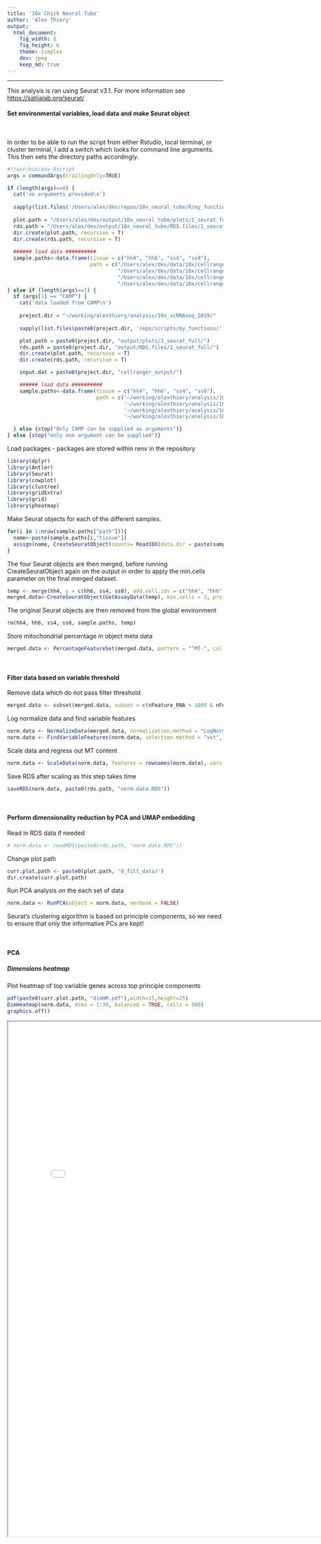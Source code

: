 ```yaml
---
title: '10x Chick Neural Tube'
author: 'Alex Thiery'
output:
  html_document:
    fig_width: 8
    fig_height: 6
    theme: simplex
    dev: jpeg
    keep_md: true
---
```

***
This analysis is ran using Seurat v3.1. For more information see <https://satijalab.org/seurat/>

#### Set environmental variables, load data and make Seurat object

<br />

In order to be able to run the script from either Rstudio, local terminal, or cluster terminal, I add a switch which looks for command line arguments. This then sets the directory paths accordingly.


```r
#!/usr/bin/env Rscript
args = commandArgs(trailingOnly=TRUE)

if (length(args)==0) {
  cat('no arguments provided\n')
  
  sapply(list.files('/Users/alex/dev/repos/10x_neural_tube/R/my_functions/', full.names = T), source)
  
  plot.path = "/Users/alex/dev/output/10x_neural_tube/plots/1_seurat_full/"
  rds.path = "/Users/alex/dev/output/10x_neural_tube/RDS.files/1_seurat_full/"
  dir.create(plot.path, recursive = T)
  dir.create(rds.path, recursive = T)
  
  ###### load data ##########
  sample.paths<-data.frame(tissue = c("hh4", "hh6", "ss4", "ss8"),
                           path = c("/Users/alex/dev/data/10x/cellranger_output/cellranger_count_hh4/outs/filtered_feature_bc_matrix_chr_edit/",
                                    "/Users/alex/dev/data/10x/cellranger_output/cellranger_count_hh6/outs/filtered_feature_bc_matrix_chr_edit/",
                                    "/Users/alex/dev/data/10x/cellranger_output/cellranger_count_4ss/outs/filtered_feature_bc_matrix_chr_edit/",
                                    "/Users/alex/dev/data/10x/cellranger_output/cellranger_count_8ss/outs/filtered_feature_bc_matrix_chr_edit/"))
} else if (length(args)==1) {
  if (args[1] == "CAMP") {
    cat('data loaded from CAMP\n')
    
    project.dir = "~/working/alexthiery/analysis/10x_scRNAseq_2019/"
    
    sapply(list.files(paste0(project.dir, 'repo/scripts/my_functions/'), full.names = T), source)

    plot.path = paste0(project.dir, "output/plots/1_seurat_full/")
    rds.path = paste0(project.dir, "output/RDS.files/1_seurat_full/")
    dir.create(plot.path, recursive = T)
    dir.create(rds.path, recursive = T)

    input.dat = paste0(project.dir, "cellranger_output/")

    ###### load data ##########
    sample.paths<-data.frame(tissue = c("hh4", "hh6", "ss4", "ss8"),
                             path = c('~/working/alexthiery/analysis/10x_scRNAseq_2019/cellranger_ouput/hh4_filtered_feature_bc_matrix_chr_edit/',
                                      '~/working/alexthiery/analysis/10x_scRNAseq_2019/cellranger_ouput/hh6_filtered_feature_bc_matrix_chr_edit/',
                                      '~/working/alexthiery/analysis/10x_scRNAseq_2019/cellranger_ouput/4ss_filtered_feature_bc_matrix_chr_edit/',
                                      '~/working/alexthiery/analysis/10x_scRNAseq_2019/cellranger_ouput/8ss_filtered_feature_bc_matrix_chr_edit/'))

  } else {stop("Only CAMP can be supplied as arguments")}
} else {stop("only one argument can be supplied")}
```

Load packages - packages are stored within renv in the repository
```r
library(dplyr)
library(Antler)
library(Seurat)
library(cowplot)
library(clustree)
library(gridExtra)
library(grid)
library(pheatmap)
```

Make Seurat objects for each of the different samples.
```r
for(i in 1:nrow(sample.paths["path"])){
  name<-paste(sample.paths[i,"tissue"])
  assign(name, CreateSeuratObject(counts= Read10X(data.dir = paste(sample.paths[i,"path"])), project = paste(sample.paths[i, "tissue"])))
}
```

The four Seurat objects are then merged, before running CreateSeuratObject again on the output in order to apply the min.cells parameter on the final merged dataset.
```r
temp <- merge(hh4, y = c(hh6, ss4, ss8), add.cell.ids = c("hh4", "hh6", "ss4", "ss8"), project = "chick.10x")
merged.data<-CreateSeuratObject(GetAssayData(temp), min.cells = 3, project = "chick.10x.mincells3")
```

The original Seurat objects are then removed from the global environment
```r
rm(hh4, hh6, ss4, ss8, sample.paths, temp)
```

Store mitochondrial percentage in object meta data
```r
merged.data <- PercentageFeatureSet(merged.data, pattern = "^MT-", col.name = "percent.mt")
```

<br />

#### Filter data based on variable threshold

Remove data which do not pass filter threshold
```r
merged.data <- subset(merged.data, subset = c(nFeature_RNA > 1000 & nFeature_RNA < 6000 & percent.mt < 15))
```

Log normalize data and find variable features
```r
norm.data <- NormalizeData(merged.data, normalization.method = "LogNormalize", scale.factor = 10000)
norm.data <- FindVariableFeatures(norm.data, selection.method = "vst", nfeatures = 2000)
```

Scale data and regress out MT content
```r
norm.data <- ScaleData(norm.data, features = rownames(norm.data), vars.to.regress = "percent.mt")
```

Save RDS after scaling as this step takes time
```r
saveRDS(norm.data, paste0(rds.path, "norm.data.RDS"))
```

<br />

#### Perform dimensionality reduction by PCA and UMAP embedding

Read in RDS data if needed
```r
# norm.data <- readRDS(paste0(rds.path, "norm.data.RDS"))
```

Change plot path
```r
curr.plot.path <- paste0(plot.path, '0_filt_data/')
dir.create(curr.plot.path)
```

Run PCA analysis on the each set of data
```r
norm.data <- RunPCA(object = norm.data, verbose = FALSE)
```

Seurat's clustering algorithm is based on principle components, so we need to ensure that only the informative PCs are kept!

<br />

#### PCA {.tabset .tabset-fade .tabset-pills}

##### Dimensions heatmap
Plot heatmap of top variable genes across top principle components
```r
pdf(paste0(curr.plot.path, "dimHM.pdf"),width=15,height=25)
DimHeatmap(norm.data, dims = 1:30, balanced = TRUE, cells = 500)
graphics.off()
```

<iframe src="/Users/alex/dev/output/10x_neural_tube/plots/1_seurat_full/0_filt_data/dimHM.pdf" width="800px" height="1200px" />

##### ElbowPlot
Another heuristic method is ElbowPlot which ranks PCs based on the % variance explained by each PC
```r
pdf(paste0(curr.plot.path, "elbowplot.pdf"),width=12,height=10)
print(ElbowPlot(norm.data, ndims = 40))
graphics.off()
```

<iframe src="/Users/alex/dev/output/10x_neural_tube/plots/1_seurat_full/0_filt_data/elbowplot.pdf" width="800px" height="1200px" />

##### PCA level comparison
Run clustering and UMAP at different PCA cutoffs - save this output to compare the optimal number of PCs to be used
```r
pdf(paste0(curr.plot.path, 'UMAP_PCA_comparison.pdf'), width= 20, height= 15)
PCA.level.comparison(norm.data, PCA.levels = c(7, 10, 15, 20), cluster_res = 0.5)
graphics.off()
```

<iframe src="/Users/alex/dev/output/10x_neural_tube/plots/1_seurat_full/0_filt_data/UMAP_PCA_comparison.pdf" width="800px" height="1200px" />

#### {-}

<br />

#### Clustering and UMAP {.tabset .tabset-fade .tabset-pills}

Use PCA=15 as elbow plot is relatively stable across stages
Use clustering resolution = 0.5 for filtering
```r
norm.data <- FindNeighbors(norm.data, dims = 1:15, verbose = FALSE)
norm.data <- RunUMAP(norm.data, dims = 1:15, verbose = FALSE)
norm.data <- FindClusters(norm.data, resolution = 0.5, verbose = FALSE)
```

##### UMAP
Plot UMAP for clusters and developmental stage
```r
pdf(paste0(curr.plot.path, "UMAP.pdf"), width=10, height=5)
clust.stage.plot(norm.data)
graphics.off()
```

<iframe src="/Users/alex/dev/output/10x_neural_tube/plots/1_seurat_full/0_filt_data/UMAP_PCA_comparison.pdf" width="800px" height="1200px" />

##### Cluster QC
Plot QC for each cluster
```r
pdf(paste0(curr.plot.path, "cluster.QC.pdf"), height = 7, width = 18)
QC.plot(norm.data)
graphics.off()
```

<iframe src="/Users/alex/dev/output/10x_neural_tube/plots/1_seurat_full/0_filt_data/cluster.QC.pdf" width="800px" height="1200px" />

##### DE heatmap
Find differentially expressed genes and plot heatmap of top 15 DE genes for each cluster
```r
markers <- FindAllMarkers(norm.data, only.pos = T, logfc.threshold = 0.25)
top15 <- markers %>% group_by(cluster) %>% top_n(n = 15, wt = avg_logFC)

png(paste0(curr.plot.path, "HM.top15.DE.png"), width=75, height=50, units = "cm", res = 200)
tenx.pheatmap(data = norm.data, metadata = c("orig.ident", "seurat_clusters"), used.genes = unique(top15$gene), main = "")
graphics.off()
```

<!-- ![](/Users/alex/dev/output/10x_neural_tube/plots/1_seurat_full/0_filt_data/HM.top15.DE.png) -->

#### {-}
**Heatmap clearly shows clusters segregate by sex - check this and remove sex genes**

<br />

***
### Calculating sex effect and removing sex genes
***

Change plot path
```r
curr.plot.path <- paste0(plot.path, '1_sex_filt/')
dir.create(curr.plot.path)
```

There is a strong sex effect - this plot shows DE genes between clusters 1 and 2 which are hh4 clusters. Clustering is driven by sex genes
```r
png(paste0(curr.plot.path, "HM.top15.DE.png"), width=70, height=40, units = "cm", res = 200)
tenx.pheatmap(data = norm.data[,rownames(norm.data@meta.data[norm.data$seurat_clusters == 1 | norm.data$seurat_clusters == 2,])],
              metadata = c("orig.ident", "seurat_clusters"), used.genes = rownames(FindMarkers(norm.data, ident.1 = 1, ident.2 = 2)),
              main = "", hclust_rows = T)
graphics.off()
```

<!-- ![](/Users/alex/dev/output/10x_neural_tube/plots/1_seurat_full/1_sex_filt/HM.top15.DE.pre-sexfilt.png) -->

Use W chromosome genes to K-means cluster the cells into male (zz) and female (zw)
```r
W_genes <- as.matrix(norm.data@assays$RNA[grepl("W-", rownames(norm.data@assays$RNA)),])
k_clusters <- kmeans(t(W_genes), 2)
k_clusters <- data.frame(k_clusters$cluster)
norm.data@meta.data$k_clusters <- k_clusters[match(colnames(norm.data@assays$RNA), rownames(k_clusters)),]
```

Get rownames for kmeans clusters 1 and 2
```r
k_clus_1 <- rownames(norm.data@meta.data[norm.data@meta.data$k_clusters == 1,])
k_clus_2 <- rownames(norm.data@meta.data[norm.data@meta.data$k_clusters == 2,])
```

K clustering identities are stochastic, so I need to identify which cluster is male and female
Sum of W genes is order of magnitude greater in cluster 2 - these are the female cells
```r
sumclus1 <- sum(W_genes[,k_clus_1])
sumclus2 <- sum(W_genes[,k_clus_2])

if(sumclus1 < sumclus2){
  k.male <- k_clus_1
  k.female <- k_clus_2
} else {
  k.female <- k_clus_1
  k.male <- k_clus_2
}

cell.sex.ID <- list("male.cells" = k.male, "female.cells" = k.female)
saveRDS(cell.sex.ID, paste0(rds.path, "sex_kmeans.RDS"))
```

Add sex data to meta.data
```r
norm.data@meta.data$sex <- unlist(lapply(rownames(norm.data@meta.data), function(x)
  if(x %in% k.male){"male"} else if(x %in% k.female){"female"} else{stop("cell sex is not assigned")}))
```

<br />

#### Calculating sex effect

Next - subset autosomal genes and Z genes - then calculate the average for each gene for both kmeans clustered cells and plot in order to compare whether the two groups show significant differences in their expression.

This is a test on autosomal genes to try and calculate and compare FC betweeen clusters.

Calculating median is tricky as there are a lot of dropouts in 10x data so you end up with either 0s (when the median  = 0) or 1 (when the median expression in both clusters is the same - probably a result of normalisation resulting in a UMI of 0 or 1 being normalised to a nominal value)

Make dataframe for mean Z expression in male cells
```r
mean.Z.male <- data.frame(Z.mean = apply(norm.data@assays$RNA[grepl("Z-", rownames(norm.data@assays$RNA)), k.male], 1, mean))
```
Add 1 before log2 as log2(1) = 0
```r
mean.Z.male <- log2(mean.Z.male + 1)
```

Make dataframe for mean Z expression in female cells
```r
mean.Z.female <- data.frame(Z.mean = apply(norm.data@assays$RNA[grepl("Z-", rownames(norm.data@assays$RNA)), k.female], 1, mean))
mean.Z.female <- log2(mean.Z.female + 1)
```

Make dataframe for mean autosomal expression in male cells
```r
mean.auto.male <- data.frame(auto.mean = apply(norm.data@assays$RNA[!grepl("Z-", rownames(norm.data@assays$RNA)) & !grepl("W-", rownames(norm.data@assays$RNA)), k.male], 1, mean))
mean.auto.male <- log2(mean.auto.male + 1)
```

Make dataframe for mean autosomal expression in male cells
```r
mean.auto.female <- data.frame(auto.mean = apply(norm.data@assays$RNA[!grepl("Z-", rownames(norm.data@assays$RNA)) & !grepl("W-", rownames(norm.data@assays$RNA)), k.female], 1, mean))
mean.auto.female <- log2(mean.auto.female + 1)
```

Calculate FC by subtracting log2 expression from each other
```r
FC <- list()
FC$Z <- mean.Z.male - mean.Z.female
FC$auto <-  mean.auto.male - mean.auto.female
```

Plot boxplot of Z gene and autosomal expression in male vs female cells
```r
pdf(paste0(curr.plot.path,"sex_kmeans_log2FC_boxplot.pdf"))
boxplot(c(FC$Z, FC$auto),  ylab = "male - female log2 FC (mean normalised UMI +1)", names = c("Z chromosome genes", "autosomal genes"))
graphics.off()
```

<iframe src="/Users/alex/dev/output/10x_neural_tube/plots/1_seurat_full/1_sex_filt/sex_kmeans_log2FC_boxplot.pdf" width="800px" height="1200px" />

Z genes are upregulated within male genes relative to female genes whereas autosomal genes have a normal distribution of logFC therefore Z genes should be filtered out - this could be done on a gene by gene basis, but can also be done through removing all Z genes

<br />

#### Filter sex genes

Following subsetting of cells and/or genes, the same pipeline as above is repeated i.e.
Find variable features -> Scale data/regress out confounding variables -> PCA -> Find neighbours -> Run UMAP -> Find Clusters -> Cluster QC -> Find top DE genes

Remove sex genes
```r
norm.data.sexfilt <- norm.data[rownames(norm.data)[!grepl("W-", rownames(norm.data)) & !grepl("Z-", rownames(norm.data))], ]
```

Re-run findvariablefeatures and scaling
```r
norm.data.sexfilt <- FindVariableFeatures(norm.data.sexfilt, selection.method = "vst", nfeatures = 2000)
norm.data.sexfilt <- ScaleData(norm.data.sexfilt, features = rownames(norm.data.sexfilt), vars.to.regress = c("percent.mt", "sex"))
```

Save RDS
```r
saveRDS(norm.data.sexfilt, paste0(rds.path, "norm.data.sexfilt.RDS"))
```

Read in RDS data if needed
```r
# norm.data.sexfilt <- readRDS(paste0(rds.path, "norm.data.sexfilt.RDS"))
```

Set plot path
```r
curr.plot.path <- paste0(plot.path, '1_sex_filt/')
```

<br />

#### PCA {.tabset .tabset-fade .tabset-pills}

```r
norm.data.sexfilt <- RunPCA(object = norm.data.sexfilt, verbose = FALSE)
```

##### Dimensions heatmap
```r
pdf(paste0(curr.plot.path, "dimHM.pdf"),width=15,height=25)
DimHeatmap(norm.data.sexfilt, dims = 1:30, balanced = TRUE, cells = 500)
graphics.off()
```

<iframe src="/Users/alex/dev/output/10x_neural_tube/plots/1_seurat_full/1_sex_filt/dimHM.pdf" width="800px" height="1200px" />

##### ElbowPlot
```r
pdf(paste0(curr.plot.path, "elbowplot.pdf"),width=12,height=10)
print(ElbowPlot(norm.data.sexfilt, ndims = 40))
graphics.off()
```

<iframe src="/Users/alex/dev/output/10x_neural_tube/plots/1_seurat_full/1_sex_filt/elbowplot.pdf" width="800px" height="1200px" />

##### PCA level comparison
```r
pdf(paste0(curr.plot.path, 'UMAP_PCA_comparison.pdf'), width= 20, height= 15)
PCA.level.comparison(norm.data.sexfilt, PCA.levels = c(7, 10, 15, 20), cluster_res = 0.5)
graphics.off()
```

<iframe src="/Users/alex/dev/output/10x_neural_tube/plots/1_seurat_full/1_sex_filt/UMAP_PCA_comparison.pdf" width="800px" height="1200px" />

#### {-}

<br />

#### Clustering and UMAP {.tabset .tabset-fade .tabset-pills}

Use PCA=15 as elbow plot is relatively stable across stages
```r
norm.data.sexfilt <- FindNeighbors(norm.data.sexfilt, dims = 1:15, verbose = FALSE)
norm.data.sexfilt <- RunUMAP(norm.data.sexfilt, dims = 1:15, verbose = FALSE)
```

Find optimal cluster resolution
```r
pdf(paste0(curr.plot.path, "clustree.pdf"), width= 25, height= 15, onefile = F)
clust.res(seurat.obj = norm.data.sexfilt, by = 0.2)
graphics.off()
```

<iframe src="/Users/alex/dev/output/10x_neural_tube/plots/1_seurat_full/1_sex_filt/clustree.pdf" width="800px" height="1200px" />

Use clustering resolution = 1.4 for subsequent filtering of poor quality clusters this increases the stringency of poor quality clusters, removing the least data possible
```r
norm.data.sexfilt <- FindClusters(norm.data.sexfilt, resolution = 1.4, verbose = FALSE)
```

##### UMAP
Plot UMAP for clusters and developmental stage
```r
pdf(paste0(curr.plot.path, "UMAP.pdf"), width=10, height=5)
clust.stage.plot(norm.data.sexfilt)
graphics.off()
```

<iframe src="/Users/alex/dev/output/10x_neural_tube/plots/1_seurat_full/1_sex_filt/UMAP.pdf" width="800px" height="1200px" />

##### Cluster QC
Plot QC for each cluster
```r
pdf(paste0(curr.plot.path, "cluster.QC.pdf"), height = 7, width = 18)
QC.plot(norm.data.sexfilt)
graphics.off()
```

<iframe src="/Users/alex/dev/output/10x_neural_tube/plots/1_seurat_full/1_sex_filt/cluster.QC.pdf" width="800px" height="1200px" />

##### DE heatmap
Find differentially expressed genes and plot heatmap of top 15 DE genes for each cluster
```r
markers <- FindAllMarkers(norm.data.sexfilt, only.pos = T, logfc.threshold = 0.25)
top15 <- markers %>% group_by(cluster) %>% top_n(n = 15, wt = avg_logFC)

png(paste0(curr.plot.path, "HM.top15.DE.png"), width=75, height=50, units = "cm", res = 200)
tenx.pheatmap(data = norm.data.sexfilt, metadata = c("orig.ident", "seurat_clusters"), used.genes = unique(top15$gene), main = "")
graphics.off()
```

<!-- ![](/Users/alex/dev/output/10x_neural_tube/plots/1_seurat_full/1_sex_filt/HM.top15.DE.post-sexfilt.png) -->

#### {-}

<br />

***
### Identify and remove poor quality clusters / contamination
***

Change plot path
```r
curr.plot.path <- paste0(plot.path, "2_cluster_filt/")
dir.create(curr.plot.path)
```

Identify mesoderm and PGCs using candidate genes
```r
genes <- c("EYA2", "SIX1", "TWIST1", "PITX2", "SOX17", "DAZL", "DND1", "CXCR4")

ncol = 3
pdf(paste0(curr.plot.path, "UMAP_GOI.pdf"), width = ncol*4, height = 5*ceiling(length(genes)/ncol))
multi.feature.plot(seurat.obj = norm.data.sexfilt, gene.list = genes, plot.clusters = T,
                   plot.stage = T, label = "", cluster.col = "RNA_snn_res.1.4", n.col = ncol)
graphics.off()
```

<iframe src="/Users/alex/dev/output/10x_neural_tube/plots/1_seurat_full/2_cluster_filt/UMAP_GOI.pdf" width="800px" height="1200px" />

Dotplot for identifying PGCs, Early mesoderm and Late mesoderm
```r
pdf(paste0(curr.plot.path, "dotplot.GOI.pdf"), height = 8, width = 10)
DotPlot(norm.data.sexfilt, features = c( "SOX17", "CXCR4","EYA2", "TWIST1", "SIX1",  "PITX2", "DAZL"))
graphics.off()
```

<iframe src="/Users/alex/dev/output/10x_neural_tube/plots/1_seurat_full/2_cluster_filt/dotplot.GOI.pdf" width="800px" height="1200px" />

<br />

#### Remove contaminating cells from clusters

Clust 12, 14, 17 = poor quality cells
Clust 18 = early mesoderm - expresses sox17, eya2, pitx2, cxcr4
Clust 20 = Late mesoderm - expresses twist1, six1, eya2
Clust 21 = PGC's - expresses dazl very highly

```r
norm.data.clustfilt <- rownames(norm.data.sexfilt@meta.data)[norm.data.sexfilt@meta.data$seurat_clusters == 12 |
                                                               norm.data.sexfilt@meta.data$seurat_clusters == 14 |
                                                               norm.data.sexfilt@meta.data$seurat_clusters == 17 |
                                                               norm.data.sexfilt@meta.data$seurat_clusters == 18 |
                                                               norm.data.sexfilt@meta.data$seurat_clusters == 20 |
                                                               norm.data.sexfilt@meta.data$seurat_clusters == 21]

norm.data.clustfilt <- subset(norm.data.sexfilt, cells = norm.data.clustfilt, invert = T)
```

Re-run findvariablefeatures and scaling
```r
norm.data.clustfilt <- FindVariableFeatures(norm.data.clustfilt, selection.method = "vst", nfeatures = 2000)
norm.data.clustfilt <- ScaleData(norm.data.clustfilt, features = rownames(norm.data.clustfilt), vars.to.regress = c("percent.mt", "sex"))

saveRDS(norm.data.clustfilt, paste0(rds.path, "norm.data.clustfilt.RDS"))
```

Read in RDS data if needed
```r
# norm.data.clustfilt <- readRDS(paste0(rds.path, "norm.data.clustfilt.RDS"))
```

<br />
  
#### PCA {.tabset .tabset-fade .tabset-pills}
  
```r
norm.data.clustfilt <- RunPCA(object = norm.data.clustfilt, verbose = FALSE)
```

##### Dimensions heatmap
```r
pdf(paste0(curr.plot.path, "dimHM.pdf"),width=15,height=25)
DimHeatmap(norm.data.clustfilt, dims = 1:30, balanced = TRUE, cells = 500)
graphics.off()
```

<iframe src="/Users/alex/dev/output/10x_neural_tube/plots/1_seurat_full/2_cluster_filt/dimHM.pdf" width="800px" height="1200px" />

##### ElbowPlot
```r
pdf(paste0(curr.plot.path, "elbowplot.pdf"),width=12,height=10)
print(ElbowPlot(norm.data.clustfilt, ndims = 40))
graphics.off()
```

<iframe src="/Users/alex/dev/output/10x_neural_tube/plots/1_seurat_full/2_cluster_filt/elbowplot.pdf" width="800px" height="1200px" />

##### PCA level comparison
```r
pdf(paste0(curr.plot.path, 'UMAP_PCA_comparison.pdf'), width= 20, height= 15)
PCA.level.comparison(norm.data.clustfilt, PCA.levels = c(7, 10, 15, 20), cluster_res = 0.5)
graphics.off()
```

<iframe src="/Users/alex/dev/output/10x_neural_tube/plots/1_seurat_full/2_cluster_filt/UMAP_PCA_comparison.pdf" width="800px" height="1200px" />

#### {-}

<br />
  
#### Clustering and UMAP

Use PCA=15 as elbow plot is relatively stable across stages
```r
norm.data.clustfilt <- FindNeighbors(norm.data.clustfilt, dims = 1:15, verbose = FALSE)
norm.data.clustfilt <- RunUMAP(norm.data.clustfilt, dims = 1:15, verbose = FALSE)
```

Find optimal cluster resolution
```r
pdf(paste0(curr.plot.path, "clustree.pdf"), width= 25, height= 15, onefile = F)
clust.res(seurat.obj = norm.data.clustfilt, by = 0.2)
graphics.off()
```

<iframe src="/Users/alex/dev/output/10x_neural_tube/plots/1_seurat_full/2_cluster_filt/clustree.pdf" width="800px" height="1200px" />

Use clustering resolution = 0.8
```r
norm.data.clustfilt <- FindClusters(norm.data.clustfilt, resolution = 0.8)
```

#### UMAP

Plot UMAP for clusters and developmental stage
```r
pdf(paste0(curr.plot.path, "UMAP.pdf"), width=10, height=5)
clust.stage.plot(norm.data.clustfilt)
graphics.off()
```

<iframe src="/Users/alex/dev/output/10x_neural_tube/plots/1_seurat_full/2_cluster_filt/UMAP.pdf" width="800px" height="1200px" />

<br />









***
### Check for cell cycle effect
***

Set plot path
```r
curr.plot.path <- paste0(plot.path, "3_cell_cycle/")
dir.create(curr.plot.path)
```

Calculate cell cycle for each cell
```r
s.genes <- cc.genes$s.genes
g2m.genes <- cc.genes$g2m.genes
pre.cell.cycle.dat <- CellCycleScoring(norm.data.clustfilt, s.features = s.genes, g2m.features = g2m.genes, set.ident = TRUE)
```

Re-run findvariablefeatures and scaling
```r
norm.data.clustfilt.cc <- FindVariableFeatures(pre.cell.cycle.dat, selection.method = "vst", nfeatures = 2000)
norm.data.clustfilt.cc <- ScaleData(norm.data.clustfilt.cc, features = rownames(norm.data.clustfilt.cc), vars.to.regress = c("percent.mt", "sex", "S.Score", "G2M.Score"))

saveRDS(norm.data.clustfilt.cc, paste0(rds.path, "norm.data.clustfilt.cc.RDS"))
```

Read in RDS data if needed
```r
# norm.data.clustfilt.cc <- readRDS(paste0(rds.path, "norm.data.clustfilt.cc.RDS"))
```

<br />
  
#### PCA {.tabset .tabset-fade .tabset-pills}
  
```r
norm.data.clustfilt.cc <- RunPCA(object = norm.data.clustfilt.cc, verbose = FALSE)
```

##### Dimensions heatmap
```r
pdf(paste0(curr.plot.path, "dimHM.pdf"),width=15,height=25)
DimHeatmap(norm.data.clustfilt.cc, dims = 1:30, balanced = TRUE, cells = 500)
graphics.off()
```

<iframe src="/Users/alex/dev/output/10x_neural_tube/plots/1_seurat_full/3_cell_cycle/dimHM.pdf" width="800px" height="1200px" />

##### ElbowPlot
```r
pdf(paste0(curr.plot.path, "elbowplot.pdf"),width=12,height=10)
print(ElbowPlot(norm.data.clustfilt.cc, ndims = 40))
graphics.off()
```

<iframe src="/Users/alex/dev/output/10x_neural_tube/plots/1_seurat_full/3_cell_cycle/elbowplot.pdf" width="800px" height="1200px" />

##### PCA level comparison
```r
pdf(paste0(curr.plot.path, 'UMAP_PCA_comparison.pdf'), width= 20, height= 15)
PCA.level.comparison(norm.data.clustfilt.cc, PCA.levels = c(7, 10, 15, 20), cluster_res = 0.5)
graphics.off()
```

<iframe src="/Users/alex/dev/output/10x_neural_tube/plots/1_seurat_full/3_cell_cycle/UMAP_PCA_comparison.pdf" width="800px" height="1200px" />

#### {-}

<br />
  
#### Clustering and UMAP {.tabset .tabset-fade .tabset-pills}

Use PCA=15 as elbow plot is relatively stable across stages
```r
norm.data.clustfilt.cc <- FindNeighbors(norm.data.clustfilt.cc, dims = 1:15, verbose = FALSE)
norm.data.clustfilt.cc <- RunUMAP(norm.data.clustfilt.cc, dims = 1:15, verbose = FALSE)
```

Find optimal cluster resolution
```r
pdf(paste0(curr.plot.path, "clustree.pdf"), width= 25, height= 15, onefile = F)
clust.res(seurat.obj = norm.data.clustfilt.cc, by = 0.2)
graphics.off()
```

<iframe src="/Users/alex/dev/output/10x_neural_tube/plots/1_seurat_full/3_cluster_filt/clustree.pdf" width="800px" height="1200px" />

Use clustering resolution = 1.2
```r
norm.data.clustfilt.cc <- FindClusters(norm.data.clustfilt.cc, resolution = 1.2)
```


##### Cell cycle UMAP
UMAP of cell cycle before and after regressing out
```r
pdf(paste0(curr.plot.path, "cell.cycle.pdf"), width = 14, height = 7)
pre.plot <- DimPlot(pre.cell.cycle.dat, group.by = "Phase", reduction = "umap")
post.plot <- DimPlot(norm.data.clustfilt.cc, group.by = "Phase", reduction = "umap")
print(gridExtra::grid.arrange(pre.plot, post.plot, ncol = 2))
graphics.off()
```

<iframe src="/Users/alex/dev/output/10x_neural_tube/plots/1_seurat_full/3_cluster_filt/cell.cycle.pdf" width="800px" height="1200px" />

##### UMAP
Plot UMAP for clusters and developmental stage
```r
pdf(paste0(curr.plot.path, "UMAP.pdf"), width=10, height=5)
clust.stage.plot(norm.data.clustfilt.cc)
graphics.off()
```

<iframe src="/Users/alex/dev/output/10x_neural_tube/plots/1_seurat_full/3_cluster_filt/UMAP.pdf" width="800px" height="1200px" />

##### Cluster QC
Plot QC for each cluster
```r
pdf(paste0(curr.plot.path, "cluster.QC.pdf"), height = 7, width = 18)
QC.plot(norm.data.clustfilt.cc)
graphics.off()
```

<iframe src="/Users/alex/dev/output/10x_neural_tube/plots/1_seurat_full/3_cluster_filt/cluster.QC.pdf" width="800px" height="1200px" />

##### DE heatmap
Find differentially expressed genes and plot heatmap of top DE genes for each cluster
```r
markers <- FindAllMarkers(norm.data.clustfilt.cc, only.pos = T, logfc.threshold = 0.25)
# Re-order genes in top15 based on desired cluster order in subsequent plot - this orders them in the heatmap in the correct order
top15 <- markers %>% group_by(cluster) %>% top_n(n = 15, wt = avg_logFC) %>% arrange(factor(cluster, levels = c(1,2,11,7,0,6,4,8,9,10,3,5,12,13,14)))

png(paste0(curr.plot.path, "HM.top15.DE.png"), width=100, height=75, units = "cm", res = 200)
tenx.pheatmap(data = norm.data.clustfilt.cc, metadata = c("orig.ident", "seurat_clusters"), used.genes = unique(top15$gene),
              main = "", order.by = "seurat_clusters", custom_order = c(1,2,11,7,0,6,4,8,9,10,3,5,12,13,14))
graphics.off()
```

<!-- ![](/Users/alex/dev/output/10x_neural_tube/plots/1_seurat_full/3_cell_cycle/HM.top15.DE.png) -->

#### {-}

<br />

***
### Cell type identification
***

Set plot path
```r
curr.plot.path <- paste0(plot.path, "4_stage_split/")
dir.create(curr.plot.path)
```

Split dataset into different stages
```r
seurat_stage <- lapply(c('hh4', 'hh6', 'ss4', 'ss8'),
       function(x) subset(norm.data.clustfilt.cc, cells = rownames(norm.data.clustfilt.cc@meta.data)[norm.data.clustfilt.cc$orig.ident == x]))
names(seurat_stage) = c('hh4', 'hh6', 'ss4', 'ss8')
```

Re-run findvariablefeatures and scaling
```r
seurat_stage <- lapply(seurat_stage, function(x) FindVariableFeatures(x, selection.method = "vst", nfeatures = 2000))
seurat_stage <- lapply(seurat_stage, function(x) ScaleData(x, features = rownames(norm.data.clustfilt.cc),
                                                           vars.to.regress = c("percent.mt", "sex", "S.Score", "G2M.Score")))

saveRDS(seurat_stage, paste0(rds.path, "seurat_stage.RDS"))
```

Read in RDS data if needed
```r
# seurat_stage <- readRDS(paste0(rds.path, "seurat_stage.RDS"))
```

<br />

#### PCA {.tabset .tabset-fade .tabset-pills}
```r
seurat_stage <- lapply(seurat_stage, function(x) RunPCA(object = x, verbose = FALSE))

for(stage in names(seurat_stage)){
  pdf(paste0(curr.plot.path, "dimHM.", stage, ".pdf"),width=15,height=25)
  DimHeatmap(seurat_stage[[stage]], dims = 1:30, balanced = TRUE, cells = 500)
  graphics.off()
  
  pdf(paste0(curr.plot.path, "elbowplot.", stage, ".pdf"),width=12,height=10)
  print(ElbowPlot(seurat_stage[[stage]], ndims = 40))
  graphics.off()
  
  pdf(paste0(curr.plot.path, "UMAP_PCA_comparison.", stage, ".pdf"), width= 20, height= 15)
  PCA.level.comparison(seurat_stage[[stage]], PCA.levels = c(7, 10, 15, 20), cluster_res = 0.5)
  graphics.off()
}
```

##### Dimensions heatmap {.tabset .tabset-fade .tabset-pills}

###### HH4
<iframe src="/Users/alex/dev/output/10x_neural_tube/plots/1_seurat_full/4_stage_split/dimHM.hh4.pdf" width="800px" height="1200px" />

###### HH6
<iframe src="/Users/alex/dev/output/10x_neural_tube/plots/1_seurat_full/4_stage_split/dimHM.hh6.pdf" width="800px" height="1200px" />

###### 4ss
<iframe src="/Users/alex/dev/output/10x_neural_tube/plots/1_seurat_full/4_stage_split/dimHM.ss4.pdf" width="800px" height="1200px" />

###### 8ss
<iframe src="/Users/alex/dev/output/10x_neural_tube/plots/1_seurat_full/4_stage_split/dimHM.ss8.pdf" width="800px" height="1200px" />

##### {-}



##### ElbowPlot {.tabset .tabset-fade .tabset-pills}

###### HH4
<iframe src="/Users/alex/dev/output/10x_neural_tube/plots/1_seurat_full/4_stage_split/elbowplot.hh4.pdf" width="800px" height="1200px" />

###### HH6
<iframe src="/Users/alex/dev/output/10x_neural_tube/plots/1_seurat_full/4_stage_split/elbowplot.hh6.pdf" width="800px" height="1200px" />

###### 4ss
<iframe src="/Users/alex/dev/output/10x_neural_tube/plots/1_seurat_full/4_stage_split/elbowplot.ss4.pdf" width="800px" height="1200px" />

###### 8ss
<iframe src="/Users/alex/dev/output/10x_neural_tube/plots/1_seurat_full/4_stage_split/elbowplot.ss8.pdf" width="800px" height="1200px" />

##### {-}



##### PCA level comparison {.tabset .tabset-fade .tabset-pills}

###### HH4
<iframe src="/Users/alex/dev/output/10x_neural_tube/plots/1_seurat_full/4_stage_split/UMAP_PCA_comparison.hh4.pdf" width="800px" height="1200px" />

###### HH6
<iframe src="/Users/alex/dev/output/10x_neural_tube/plots/1_seurat_full/4_stage_split/UMAP_PCA_comparison.hh6.pdf" width="800px" height="1200px" />

###### 4ss
<iframe src="/Users/alex/dev/output/10x_neural_tube/plots/1_seurat_full/4_stage_split/UMAP_PCA_comparison.ss4.pdf" width="800px" height="1200px" />

###### 8ss
<iframe src="/Users/alex/dev/output/10x_neural_tube/plots/1_seurat_full/4_stage_split/UMAP_PCA_comparison.ss8.pdf" width="800px" height="1200px" />

##### {-}
#### {-}

<br />

Use PCA=15 as elbow plot is relatively stable across stages
```r
seurat_stage <- lapply(seurat_stage, function(x) FindNeighbors(x, dims = 1:20, verbose = FALSE))
seurat_stage <- lapply(seurat_stage, function(x) RunUMAP(x, dims = 1:20, verbose = FALSE))
```

Find optimal cluster resolution
```r
for(stage in names(seurat_stage)){
  pdf(paste0(curr.plot.path, "clustree.", stage, ".pdf"), width= 25, height= 15, onefile = F)
  clust.res(seurat.obj = seurat_stage[[stage]], by = 0.1)
  graphics.off()
}
```










Use custom clustering resolution for each stage
```r
res = c("hh4" = 0.5, "hh6" = 0.8, "ss4" = 0.3, "ss8" = 0.3)
seurat_stage <- lapply(names(res), function(x) FindClusters(seurat_stage[[x]], resolution = res[names(res) %in% x]))
names(seurat_stage) = names(res)
```

Plot UMAP for clusters and developmental stage
```r
for(stage in names(seurat_stage)){
  pdf(paste0(curr.plot.path, "UMAP.", stage, ".pdf"), width=10, height=5)
  clust.stage.plot(seurat_stage[[stage]])
  graphics.off()
}
```

Plot features listed below at each stage
```r
GOI = list("hh6" = c("DLX5", "SIX1", "GATA2", "MSX1", "BMP4", "SIX3", "GBX2", "SOX2", "SOX21"),
            "ss4" = c("SIX1", "EYA2", "CSRNP1", "PAX7", "WNT4", "SIX3", "OLIG2", "SOX2", "SOX21"),
            "ss8" = c("SIX1", "EYA2", "SOX10", "TFAP2A", "GBX2", "SIX3", "OLIG2", "SOX2", "SOX21"))

for(stage in names(GOI)){
  ncol = 3
  pdf(paste0(curr.plot.path, "UMAP_GOI.", stage, ".pdf"), width = ncol*4, height = 5*ceiling(length(genes)/ncol))
  multi.feature.plot(seurat_stage[[stage]], stage.name = stage, n.col = ncol, label = "", gene.list = unlist(GOI[names(GOI) %in% stage]))
  graphics.off()
}
```

Change order or clusters for plotting dotplots
```r
levels = list("hh6" = c(5,0,3,2,1,4), "ss4" = c(2,3,1,4,0), "ss8" = c(3,2,1,4,0))
for(stage in names(levels)){
  seurat_stage[[stage]]$seurat_clusters <- factor(seurat_stage[[stage]]$seurat_clusters, levels = unlist(levels[names(levels) %in% stage]))
}
```

Plot dotplot to identify clusters
```r
for(stage in names(GOI)){
  pdf(paste0(curr.plot.path, "dotplot.", stage, ".pdf"), width = 15, height = 6)
  print(DotPlot(seurat_stage[[stage]], group.by = "seurat_clusters", features = unlist(GOI[names(GOI) %in% stage])) +
          theme(axis.text.x = element_text(angle = 90, hjust = 1, vjust = 0.5)))
  graphics.off()
}
```

Make list of clusters to subset
```r
clust.sub = list("hh6" = c(2,1,4), "ss4" = c(0,1,4), "ss8" = c(0,1,4))
```

### Subset neural cells from clear seurat data (norm.data.clustfilt.cc)
***

Set plot path
```r
curr.plot.path <- paste0(plot.path, "5_neural_subset/")
dir.create(curr.plot.path)
```

Get cell IDs from each stage based on clusters to subset
```r
cell.sub = unlist(lapply(names(clust.sub), function(x){
  rownames(seurat_stage[[x]]@meta.data)[seurat_stage[[x]]$seurat_clusters %in% unlist(clust.sub[names(clust.sub) %in% x])]
}))
```

Subset neural cells
```r
neural.seurat <- subset(norm.data.clustfilt.cc, cells = cell.sub)
```

Re-run findvariablefeatures and scaling
```r
neural.seurat <- FindVariableFeatures(neural.seurat, selection.method = "vst", nfeatures = 2000)
neural.seurat <- ScaleData(neural.seurat, features = rownames(neural.seurat), vars.to.regress = c("percent.mt", "sex", "S.Score", "G2M.Score"))

saveRDS(neural.seurat, paste0(rds.path, "norm.data.clustfilt.cc.RDS"))
```

Read in RDS data if needed
```r
# neural.seurat <- readRDS(paste0(rds.path, "neural.seurat.RDS"))
```

PCA
```r
neural.seurat <- RunPCA(object = neural.seurat, verbose = FALSE)

pdf(paste0(curr.plot.path, "dimHM.pdf"),width=15,height=25)
DimHeatmap(neural.seurat, dims = 1:30, balanced = TRUE, cells = 500)
graphics.off()

pdf(paste0(curr.plot.path, "elbowplot.pdf"),width=12,height=10)
print(ElbowPlot(neural.seurat, ndims = 40))
graphics.off()

pdf(paste0(curr.plot.path, 'UMAP_PCA_comparison.pdf'), width= 20, height= 15)
PCA.level.comparison(neural.seurat, PCA.levels = c(7, 10, 15, 20), cluster_res = 0.5)
graphics.off()
```

Use PCA=15 as elbow plot is relatively stable across stages
```r
neural.seurat <- FindNeighbors(neural.seurat, dims = 1:20, verbose = FALSE)
neural.seurat <- RunUMAP(neural.seurat, dims = 1:20, verbose = FALSE)
```

Find optimal cluster resolution
```r
pdf(paste0(curr.plot.path, "clustree.pdf"), width= 25, height= 15, onefile = F)
clust.res(seurat.obj = neural.seurat, by = 0.2)
graphics.off()
```

Use clustering resolution = 1.2
```r
neural.seurat <- FindClusters(neural.seurat, resolution = 1.2)
```

Plot UMAP for clusters and developmental stage
```r
pdf(paste0(curr.plot.path, "UMAP.pdf"), width=10, height=5)
clust.stage.plot(neural.seurat)
graphics.off()
```

Plot QC for each cluster
```r
pdf(paste0(curr.plot.path, "cluster.QC.pdf"), height = 7, width = 18)
QC.plot(neural.seurat)
graphics.off()
```

Find differentially expressed genes and plot heatmap of top DE genes for each cluster
```r
markers <- FindAllMarkers(neural.seurat, only.pos = T, logfc.threshold = 0.25)
# Re-order genes in top15 based on desired cluster order in subsequent plot - this orders them in the heatmap in the correct order
top15 <- markers %>% group_by(cluster) %>% top_n(n = 15, wt = avg_logFC)

png(paste0(curr.plot.path, "HM.top15.DE.png"), width=100, height=75, units = "cm", res = 200)
tenx.pheatmap(data = neural.seurat, metadata = c("orig.ident", "seurat_clusters"), used.genes = unique(top15$gene),
              main = "", order.by = "seurat_clusters")
graphics.off()

saveRDS(neural.seurat, paste0(rds.path, "neural.seurat.out.RDS"))
```

<!-- ![](/Users/alex/dev/output/10x_neural_tube/plots/1_seurat_full/5_neural_subset/HM.top15.DE.png) -->


